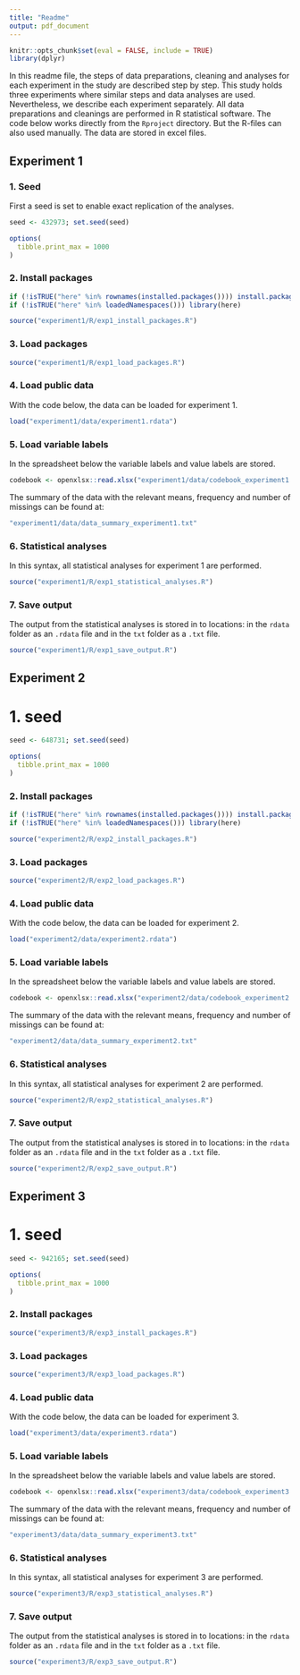 ```yaml
---
title: "Readme"
output: pdf_document
---
```


```r
knitr::opts_chunk$set(eval = FALSE, include = TRUE)
library(dplyr)
```


In this readme file, the steps of data preparations, cleaning and analyses for each experiment in the study are described step by step. This study holds three experiments where similar steps and data analyses are used. Nevertheless, we describe each experiment separately. All data preparations and cleanings are performed in R statistical software. The code below works directly from the `Rproject` directory. But the R-files can also used manually. The data are stored in excel files. 

## Experiment 1

### 1. Seed

First a seed is set to enable exact replication of the analyses. 

```r
seed <- 432973; set.seed(seed)

options(
  tibble.print_max = 1000
)

```


### 2. Install packages

```r
if (!isTRUE("here" %in% rownames(installed.packages()))) install.packages("here")
if (!isTRUE("here" %in% loadedNamespaces())) library(here)

source("experiment1/R/exp1_install_packages.R")
``` 


### 3. Load packages

```r
source("experiment1/R/exp1_load_packages.R")
```


### 4. Load public data

With the code below, the data can be loaded for experiment 1. 

```r
load("experiment1/data/experiment1.rdata")
```

### 5. Load variable labels

In the spreadsheet below the variable labels and value labels are stored. 

```r
codebook <- openxlsx::read.xlsx("experiment1/data/codebook_experiment1.xlsx")
```

The summary of the data with the relevant means, frequency and number of missings can be found at:

```r
"experiment1/data/data_summary_experiment1.txt"
```




### 6. Statistical analyses

In this syntax, all statistical analyses for experiment 1 are performed.

```r
source("experiment1/R/exp1_statistical_analyses.R")
```


### 7. Save output

The output from the statistical analyses is stored in to locations: in the `rdata` folder as an `.rdata` file and in the `txt` folder as a `.txt` file. 

```r
source("experiment1/R/exp1_save_output.R")
```




## Experiment 2


# 1. seed
```r
seed <- 648731; set.seed(seed)

options(
  tibble.print_max = 1000
)
```

### 2. Install packages

```r
if (!isTRUE("here" %in% rownames(installed.packages()))) install.packages("here")
if (!isTRUE("here" %in% loadedNamespaces())) library(here)

source("experiment2/R/exp2_install_packages.R")
``` 


### 3. Load packages

```r
source("experiment2/R/exp2_load_packages.R")
```


### 4. Load public data

With the code below, the data can be loaded for experiment 2. 

```r
load("experiment2/data/experiment2.rdata")
```

### 5. Load variable labels

In the spreadsheet below the variable labels and value labels are stored. 

```r
codebook <- openxlsx::read.xlsx("experiment2/data/codebook_experiment2.xlsx")
```

The summary of the data with the relevant means, frequency and number of missings can be found at:

```r
"experiment2/data/data_summary_experiment2.txt"
```



### 6. Statistical analyses

In this syntax, all statistical analyses for experiment 2 are performed.

```r
source("experiment2/R/exp2_statistical_analyses.R")
```


### 7. Save output

The output from the statistical analyses is stored in to locations: in the `rdata` folder as an `.rdata` file and in the `txt` folder as a `.txt` file. 

```r
source("experiment2/R/exp2_save_output.R")
```



## Experiment 3


# 1. seed
```r
seed <- 942165; set.seed(seed)

options(
  tibble.print_max = 1000
)
```


### 2. Install packages

```r



source("experiment3/R/exp3_install_packages.R")
``` 


### 3. Load packages

```r
source("experiment3/R/exp3_load_packages.R")
```


### 4. Load public data

With the code below, the data can be loaded for experiment 3. 

```r
load("experiment3/data/experiment3.rdata")
```

### 5. Load variable labels

In the spreadsheet below the variable labels and value labels are stored. 

```r
codebook <- openxlsx::read.xlsx("experiment3/data/codebook_experiment3.xlsx")
```


The summary of the data with the relevant means, frequency and number of missings can be found at:

```r
"experiment3/data/data_summary_experiment3.txt"
```


### 6. Statistical analyses

In this syntax, all statistical analyses for experiment 3 are performed.

```r
source("experiment3/R/exp3_statistical_analyses.R")
```


### 7. Save output

The output from the statistical analyses is stored in to locations: in the `rdata` folder as an `.rdata` file and in the `txt` folder as a `.txt` file. 

```r
source("experiment3/R/exp3_save_output.R")
```

